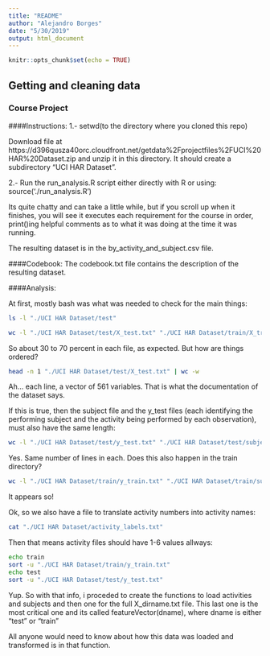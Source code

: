 ```yaml
---
title: "README"
author: "Alejandro Borges"
date: "5/30/2019"
output: html_document
---
```


```r
knitr::opts_chunk$set(echo = TRUE)
```

## Getting and cleaning data 
### Course Project


####Instructions:
1.- setwd(to the directory where you cloned this repo)

Download file at https://d396qusza40orc.cloudfront.net/getdata%2Fprojectfiles%2FUCI%20HAR%20Dataset.zip and unzip it in this directory. It should create a subdirectory "UCI HAR Dataset".

2.- Run the run_analysis.R script either directly with R or using:
source('./run_analysis.R')

Its quite chatty and can take a little while, but if you scroll up when it finishes, you will see it executes each requirement for the course in order, print()ing helpful comments as to what it was doing at the time it was running.

The resulting dataset is in the by_activity_and_subject.csv file.

####Codebook:
The codebook.txt file contains the description of the resulting dataset.

####Analysis:

At first, mostly bash was what was needed to check for the main things:
```bash
ls -l "./UCI HAR Dataset/test"
```
```bash
wc -l "./UCI HAR Dataset/test/X_test.txt" "./UCI HAR Dataset/train/X_train.txt"
```
So about 30 to 70 percent in each file, as expected. 
But how are things ordered? 
```bash
head -n 1 "./UCI HAR Dataset/test/X_test.txt" | wc -w
```
Ah... each line, a vector of 561 variables. That is what the documentation of the dataset says.

If this is true, then the subject file and the y_test files (each identifying the performing subject and the activity being performed by each observation), must also have the same length:
```bash
wc -l "./UCI HAR Dataset/test/y_test.txt" "./UCI HAR Dataset/test/subject_test.txt" 
```
Yes. Same number of lines in each. Does this also happen in the train directory?
```bash
wc -l "./UCI HAR Dataset/train/y_train.txt" "./UCI HAR Dataset/train/subject_train.txt" "./UCI HAR Dataset/train/X_train.txt"
```

It appears so! 

Ok, so we also have a file to translate activity numbers into activity names:
```bash
cat "./UCI HAR Dataset/activity_labels.txt"
```
Then that means activity files should have 1-6 values allways:
```bash
echo train
sort -u "./UCI HAR Dataset/train/y_train.txt"
echo test
sort -u "./UCI HAR Dataset/test/y_test.txt"
```
Yup. So with that info, i proceded to create the functions to load activities and subjects and then one for the full X_dirname.txt file. This last one is the most critical one and its called featureVector(dname), where dname is either "test" or "train"

All anyone would need to know about how this data was loaded and transformed is in that function.
